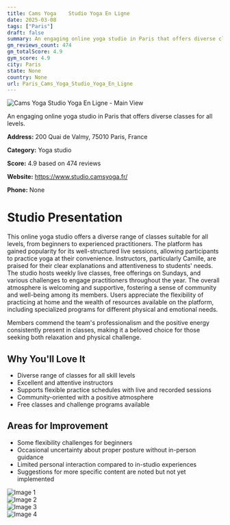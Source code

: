 ```yaml
---
title: Cams Yoga    Studio Yoga En Ligne
date: 2025-03-08
tags: ["Paris"]  
draft: false
summary: An engaging online yoga studio in Paris that offers diverse classes for all levels.
gm_reviews_count: 474
gm_totalScore: 4.9
gym_score: 4.9
city: Paris
state: None
country: None
url: Paris_Cams_Yoga_Studio_Yoga_En_Ligne
---
```


<div className="aspect-[16/9] relative my-8">
  <img 
    src="https://lh5.googleusercontent.com/p/AF1QipM5QmMi6Kr453PzbJV45ZOEZbB_GoslN7ohoO6C=w1920-h1080-k-no"
    alt="Cams Yoga    Studio Yoga En Ligne - Main View"
    className="object-cover absolute inset-0 w-full h-full rounded-lg"
  />
</div>

An engaging online yoga studio in Paris that offers diverse classes for all levels.

**Address:** 200 Quai de Valmy, 75010 Paris, France

**Category:** Yoga studio

**Score:** 4.9 based on 474 reviews

**Website:** https://www.studio.camsyoga.fr/

**Phone:** None

# Studio Presentation

This online yoga studio offers a diverse range of classes suitable for all levels, from beginners to experienced practitioners. The platform has gained popularity for its well-structured live sessions, allowing participants to practice yoga at their convenience. Instructors, particularly Camille, are praised for their clear explanations and attentiveness to students' needs. The studio hosts weekly live classes, free offerings on Sundays, and various challenges to engage practitioners throughout the year. The overall atmosphere is welcoming and supportive, fostering a sense of community and well-being among its members. Users appreciate the flexibility of practicing at home and the wealth of resources available on the platform, including specialized programs for different physical and emotional needs.

Members commend the team's professionalism and the positive energy consistently present in classes, making it a beloved choice for those seeking both relaxation and physical challenge.

## Why You'll Love It

- Diverse range of classes for all skill levels
- Excellent and attentive instructors
- Supports flexible practice schedules with live and recorded sessions
- Community-oriented with a positive atmosphere
- Free classes and challenge programs available

## Areas for Improvement

- Some flexibility challenges for beginners
- Occasional uncertainty about proper posture without in-person guidance
- Limited personal interaction compared to in-studio experiences
- Suggestions for more specific content are noted but not yet implemented

<div className="grid grid-cols-1 xl:grid-cols-2 gap-4 my-8">
<div className="aspect-[4/3] relative"><img src="https://lh3.googleusercontent.com/p/AF1QipPx_15nhhMU-zoqYkvpOet6diFzobegfHhW7G4l=w1920-h1080-k-no" alt="Image 1" className="object-cover absolute inset-0 w-full h-full rounded-lg" /></div>
<div className="aspect-[4/3] relative"><img src="https://lh5.googleusercontent.com/p/AF1QipN2-DyjwqwsGUoxx3Zek4goWtLtU6i7sF_82Eak=w1920-h1080-k-no" alt="Image 2" className="object-cover absolute inset-0 w-full h-full rounded-lg" /></div>
<div className="aspect-[4/3] relative"><img src="https://lh5.googleusercontent.com/p/AF1QipNOEiI_ftekiqMSaCkPxsbegUZNOYYPsrFK-35V=w1920-h1080-k-no" alt="Image 3" className="object-cover absolute inset-0 w-full h-full rounded-lg" /></div>
<div className="aspect-[4/3] relative"><img src="https://lh5.googleusercontent.com/p/AF1QipMCuzq-mm_nGttYLWmO_O_EmHTbhHx3D8d9UkJ4=w1920-h1080-k-no" alt="Image 4" className="object-cover absolute inset-0 w-full h-full rounded-lg" /></div>
</div>